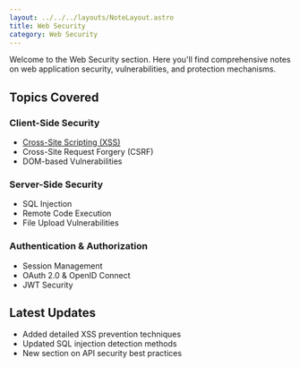 ```yaml
---
layout: ../../../layouts/NoteLayout.astro
title: Web Security
category: Web Security
---
```


Welcome to the Web Security section. Here you'll find comprehensive notes on web application security, vulnerabilities, and protection mechanisms.

## Topics Covered

### Client-Side Security
- [Cross-Site Scripting (XSS)](/notes/categories/web-security/xss)
- Cross-Site Request Forgery (CSRF)
- DOM-based Vulnerabilities

### Server-Side Security
- SQL Injection
- Remote Code Execution
- File Upload Vulnerabilities

### Authentication & Authorization
- Session Management
- OAuth 2.0 & OpenID Connect
- JWT Security

## Latest Updates

- Added detailed XSS prevention techniques
- Updated SQL injection detection methods
- New section on API security best practices